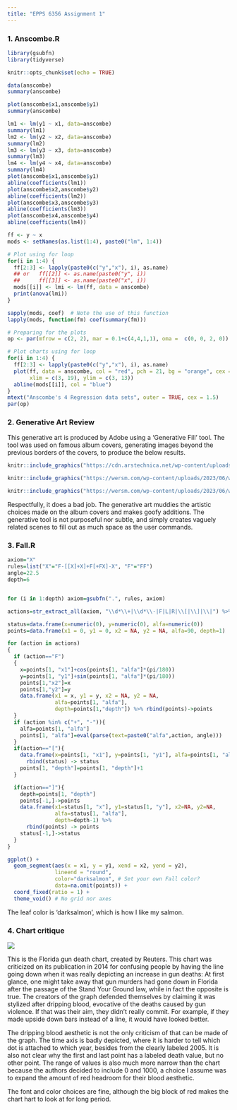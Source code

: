 ```yaml
---
title: "EPPS 6356 Assignment 1"
---
```


### 1. Anscombe.R

```r
library(gsubfn)
library(tidyverse)

knitr::opts_chunk$set(echo = TRUE)
```

```r

data(anscombe)
summary(anscombe)

plot(anscombe$x1,anscombe$y1)
summary(anscombe)

lm1 <- lm(y1 ~ x1, data=anscombe)
summary(lm1)
lm2 <- lm(y2 ~ x2, data=anscombe)
summary(lm2)
lm3 <- lm(y3 ~ x3, data=anscombe)
summary(lm3)
lm4 <- lm(y4 ~ x4, data=anscombe)
summary(lm4)
plot(anscombe$x1,anscombe$y1)
abline(coefficients(lm1))
plot(anscombe$x2,anscombe$y2)
abline(coefficients(lm2))
plot(anscombe$x3,anscombe$y3)
abline(coefficients(lm3))
plot(anscombe$x4,anscombe$y4)
abline(coefficients(lm4))

ff <- y ~ x
mods <- setNames(as.list(1:4), paste0("lm", 1:4))

# Plot using for loop
for(i in 1:4) {
  ff[2:3] <- lapply(paste0(c("y","x"), i), as.name)
  ## or   ff[[2]] <- as.name(paste0("y", i))
  ##      ff[[3]] <- as.name(paste0("x", i))
  mods[[i]] <- lmi <- lm(ff, data = anscombe)
  print(anova(lmi))
}

sapply(mods, coef)  # Note the use of this function
lapply(mods, function(fm) coef(summary(fm)))

# Preparing for the plots
op <- par(mfrow = c(2, 2), mar = 0.1+c(4,4,1,1), oma =  c(0, 0, 2, 0))

# Plot charts using for loop
for(i in 1:4) {
  ff[2:3] <- lapply(paste0(c("y","x"), i), as.name)
  plot(ff, data = anscombe, col = "red", pch = 21, bg = "orange", cex = 1.2,
       xlim = c(3, 19), ylim = c(3, 13))
  abline(mods[[i]], col = "blue")
}
mtext("Anscombe's 4 Regression data sets", outer = TRUE, cex = 1.5)
par(op)

```

### 2. Generative Art Review

This generative art is produced by Adobe using a 'Generative Fill' tool. The tool was used on famous album covers, generating images beyond the previous borders of the covers, to produce the below results.

```r

knitr::include_graphics("https://cdn.arstechnica.net/wp-content/uploads/2023/05/beatles_hero_1-800x450.jpg")

knitr::include_graphics("https://wersm.com/wp-content/uploads/2023/06/wersm-generative-AI-album-covers-Metalilica.jpeg?ezimgfmt=rs:799x799/rscb2/ng:webp/ngcb2")

knitr::include_graphics("https://wersm.com/wp-content/uploads/2023/06/wersm-generative-AI-album-covers-pink-floyd.jpeg?ezimgfmt=rs:799x799/rscb2/ng:webp/ngcb2")

```

Respectfully, it does a bad job. The generative art muddies the artistic choices made on the album covers and makes goofy additions. The generative tool is not purposeful nor subtle, and simply creates vaguely related scenes to fill out as much space as the user commands.

### 3. Fall.R

```r

axiom="X"
rules=list("X"="F-[[X]+X]+F[+FX]-X", "F"="FF")
angle=22.5
depth=6


for (i in 1:depth) axiom=gsubfn(".", rules, axiom)

actions=str_extract_all(axiom, "\\d*\\+|\\d*\\-|F|L|R|\\[|\\]|\\|") %>% unlist

status=data.frame(x=numeric(0), y=numeric(0), alfa=numeric(0))
points=data.frame(x1 = 0, y1 = 0, x2 = NA, y2 = NA, alfa=90, depth=1)

for (action in actions)
{
  if (action=="F")
  {
    x=points[1, "x1"]+cos(points[1, "alfa"]*(pi/180))
    y=points[1, "y1"]+sin(points[1, "alfa"]*(pi/180))
    points[1,"x2"]=x
    points[1,"y2"]=y
    data.frame(x1 = x, y1 = y, x2 = NA, y2 = NA,
               alfa=points[1, "alfa"],
               depth=points[1,"depth"]) %>% rbind(points)->points
  }
  if (action %in% c("+", "-")){
    alfa=points[1, "alfa"]
    points[1, "alfa"]=eval(parse(text=paste0("alfa",action, angle)))
  }
  if(action=="["){
    data.frame(x=points[1, "x1"], y=points[1, "y1"], alfa=points[1, "alfa"]) %>%
      rbind(status) -> status
    points[1, "depth"]=points[1, "depth"]+1
  }

  if(action=="]"){
    depth=points[1, "depth"]
    points[-1,]->points
    data.frame(x1=status[1, "x"], y1=status[1, "y"], x2=NA, y2=NA,
               alfa=status[1, "alfa"],
               depth=depth-1) %>%
      rbind(points) -> points
    status[-1,]->status
  }
}

ggplot() +
  geom_segment(aes(x = x1, y = y1, xend = x2, yend = y2),
               lineend = "round",
               color="darksalmon", # Set your own Fall color?
               data=na.omit(points)) +
  coord_fixed(ratio = 1) +
  theme_void() # No grid nor axes

```

The leaf color is 'darksalmon', which is how I like my salmon.

### 4. Chart critique

![](https://i.imgur.com/9BrT3IS_d.webp?maxwidth=760&fidelity=grand)

This is the Florida gun death chart, created by Reuters. This chart was criticized on its publication in 2014 for confusing people by having the line going down when it was really depicting an increase in gun deaths: At first glance, one might take away that gun murders had gone down in Florida after the passage of the Stand Your Ground law, while in fact the opposite is true. The creators of the graph defended themselves by claiming it was stylized after dripping blood, evocative of the deaths caused by gun violence. If that was their aim, they didn't really commit. For example, if they made upside down bars instead of a line, it would have looked better.

The dripping blood aesthetic is not the only criticism of that can be made of the graph. The time axis is badly depicted, where it is harder to tell which dot is attached to which year, besides from the clearly labeled 2005. It is also not clear why the first and last point has a labeled death value, but no other point. The range of values is also much more narrow than the chart because the authors decided to include 0 and 1000, a choice I assume was to expand the amount of red headroom for their blood aesthetic.

The font and color choices are fine, although the big block of red makes the chart hart to look at for long period.
